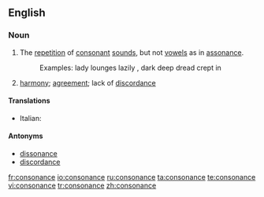 ==English==

===Noun===
{{en-noun}}

# The [[repetition]] of [[consonant]] [[sounds]], but not [[vowels]] as in [[assonance]].
#:Examples: lady lounges lazily , dark deep dread crept in
# {{music}} [[harmony]]; [[agreement]]; lack of [[discordance]]

====Translations====
{{trans-top|the repetition of consonant sounds}}
{{trans-mid}}
{{trans-bottom}}

{{trans-top|music harmony; agreement}}
* Italian: {{t+|it|consonanza|f}}
{{trans-mid}}
{{trans-bottom}}

====Antonyms====
*[[dissonance]]
*[[discordance]]

[[fr:consonance]]
[[io:consonance]]
[[ru:consonance]]
[[ta:consonance]]
[[te:consonance]]
[[vi:consonance]]
[[tr:consonance]]
[[zh:consonance]]